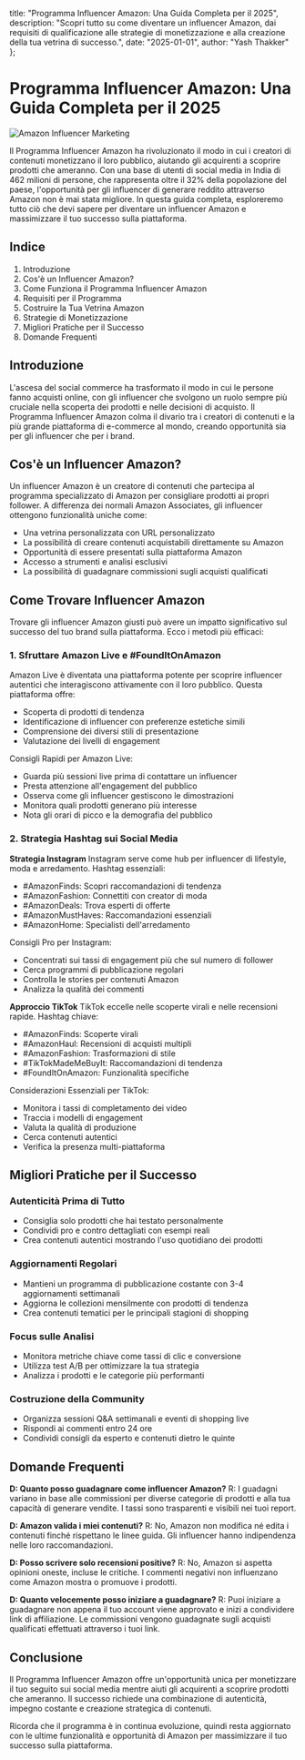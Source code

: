   title: "Programma Influencer Amazon: Una Guida Completa per il 2025",
  description: "Scopri tutto su come diventare un influencer Amazon, dai requisiti di qualificazione alle strategie di monetizzazione e alla creazione della tua vetrina di successo.",
  date: "2025-01-01",
  author: "Yash Thakker"
};

# Programma Influencer Amazon: Una Guida Completa per il 2025

![Amazon Influencer Marketing](/images/blog-posts/amazon-influencer.jpeg)

Il Programma Influencer Amazon ha rivoluzionato il modo in cui i creatori di contenuti monetizzano il loro pubblico, aiutando gli acquirenti a scoprire prodotti che ameranno. Con una base di utenti di social media in India di 462 milioni di persone, che rappresenta oltre il 32% della popolazione del paese, l'opportunità per gli influencer di generare reddito attraverso Amazon non è mai stata migliore. In questa guida completa, esploreremo tutto ciò che devi sapere per diventare un influencer Amazon e massimizzare il tuo successo sulla piattaforma.

## Indice

1. Introduzione
2. Cos'è un Influencer Amazon?
3. Come Funziona il Programma Influencer Amazon
4. Requisiti per il Programma
5. Costruire la Tua Vetrina Amazon
6. Strategie di Monetizzazione
7. Migliori Pratiche per il Successo
8. Domande Frequenti

## Introduzione

L'ascesa del social commerce ha trasformato il modo in cui le persone fanno acquisti online, con gli influencer che svolgono un ruolo sempre più cruciale nella scoperta dei prodotti e nelle decisioni di acquisto. Il Programma Influencer Amazon colma il divario tra i creatori di contenuti e la più grande piattaforma di e-commerce al mondo, creando opportunità sia per gli influencer che per i brand.

## Cos'è un Influencer Amazon?

Un influencer Amazon è un creatore di contenuti che partecipa al programma specializzato di Amazon per consigliare prodotti ai propri follower. A differenza dei normali Amazon Associates, gli influencer ottengono funzionalità uniche come:

- Una vetrina personalizzata con URL personalizzato
- La possibilità di creare contenuti acquistabili direttamente su Amazon
- Opportunità di essere presentati sulla piattaforma Amazon
- Accesso a strumenti e analisi esclusivi
- La possibilità di guadagnare commissioni sugli acquisti qualificati

## Come Trovare Influencer Amazon

Trovare gli influencer Amazon giusti può avere un impatto significativo sul successo del tuo brand sulla piattaforma. Ecco i metodi più efficaci:

### 1. Sfruttare Amazon Live e #FoundItOnAmazon

Amazon Live è diventata una piattaforma potente per scoprire influencer autentici che interagiscono attivamente con il loro pubblico. Questa piattaforma offre:
- Scoperta di prodotti di tendenza
- Identificazione di influencer con preferenze estetiche simili
- Comprensione dei diversi stili di presentazione
- Valutazione dei livelli di engagement

Consigli Rapidi per Amazon Live:
- Guarda più sessioni live prima di contattare un influencer
- Presta attenzione all'engagement del pubblico
- Osserva come gli influencer gestiscono le dimostrazioni
- Monitora quali prodotti generano più interesse
- Nota gli orari di picco e la demografia del pubblico

### 2. Strategia Hashtag sui Social Media

**Strategia Instagram**
Instagram serve come hub per influencer di lifestyle, moda e arredamento. Hashtag essenziali:
- #AmazonFinds: Scopri raccomandazioni di tendenza
- #AmazonFashion: Connettiti con creator di moda
- #AmazonDeals: Trova esperti di offerte
- #AmazonMustHaves: Raccomandazioni essenziali
- #AmazonHome: Specialisti dell'arredamento

Consigli Pro per Instagram:
- Concentrati sui tassi di engagement più che sul numero di follower
- Cerca programmi di pubblicazione regolari
- Controlla le stories per contenuti Amazon
- Analizza la qualità dei commenti

**Approccio TikTok**
TikTok eccelle nelle scoperte virali e nelle recensioni rapide. Hashtag chiave:
- #AmazonFinds: Scoperte virali
- #AmazonHaul: Recensioni di acquisti multipli
- #AmazonFashion: Trasformazioni di stile
- #TikTokMadeMeBuyIt: Raccomandazioni di tendenza
- #FoundItOnAmazon: Funzionalità specifiche

Considerazioni Essenziali per TikTok:
- Monitora i tassi di completamento dei video
- Traccia i modelli di engagement
- Valuta la qualità di produzione
- Cerca contenuti autentici
- Verifica la presenza multi-piattaforma

## Migliori Pratiche per il Successo

### Autenticità Prima di Tutto
- Consiglia solo prodotti che hai testato personalmente
- Condividi pro e contro dettagliati con esempi reali
- Crea contenuti autentici mostrando l'uso quotidiano dei prodotti

### Aggiornamenti Regolari
- Mantieni un programma di pubblicazione costante con 3-4 aggiornamenti settimanali
- Aggiorna le collezioni mensilmente con prodotti di tendenza
- Crea contenuti tematici per le principali stagioni di shopping

### Focus sulle Analisi
- Monitora metriche chiave come tassi di clic e conversione
- Utilizza test A/B per ottimizzare la tua strategia
- Analizza i prodotti e le categorie più performanti

### Costruzione della Community
- Organizza sessioni Q&A settimanali e eventi di shopping live
- Rispondi ai commenti entro 24 ore
- Condividi consigli da esperto e contenuti dietro le quinte

## Domande Frequenti

**D: Quanto posso guadagnare come influencer Amazon?**
R: I guadagni variano in base alle commissioni per diverse categorie di prodotti e alla tua capacità di generare vendite. I tassi sono trasparenti e visibili nei tuoi report.

**D: Amazon valida i miei contenuti?**
R: No, Amazon non modifica né edita i contenuti finché rispettano le linee guida. Gli influencer hanno indipendenza nelle loro raccomandazioni.

**D: Posso scrivere solo recensioni positive?**
R: No, Amazon si aspetta opinioni oneste, incluse le critiche. I commenti negativi non influenzano come Amazon mostra o promuove i prodotti.

**D: Quanto velocemente posso iniziare a guadagnare?**
R: Puoi iniziare a guadagnare non appena il tuo account viene approvato e inizi a condividere link di affiliazione. Le commissioni vengono guadagnate sugli acquisti qualificati effettuati attraverso i tuoi link.

## Conclusione

Il Programma Influencer Amazon offre un'opportunità unica per monetizzare il tuo seguito sui social media mentre aiuti gli acquirenti a scoprire prodotti che ameranno. Il successo richiede una combinazione di autenticità, impegno costante e creazione strategica di contenuti.

Ricorda che il programma è in continua evoluzione, quindi resta aggiornato con le ultime funzionalità e opportunità di Amazon per massimizzare il tuo successo sulla piattaforma.